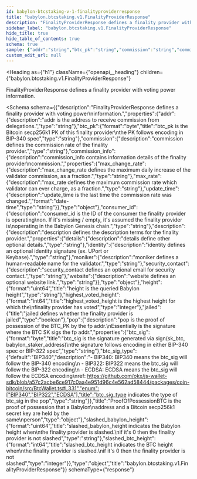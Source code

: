 ```yaml
---
id: babylon-btcstaking-v-1-finalityproviderresponse
title: "babylon.btcstaking.v1.FinalityProviderResponse"
description: "FinalityProviderResponse defines a finality provider with voting power"
sidebar_label: "babylon.btcstaking.v1.FinalityProviderResponse"
hide_title: true
hide_table_of_contents: true
schema: true
sample: {"addr":"string","btc_pk":"string","commission":"string","commission_info":{"max_change_rate":"string","max_rate":"string","update_time":"2024-07-29T15:51:28.071Z"},"consumer_id":"string","description":{"details":"string","identity":"string","moniker":"string","security_contact":"string","website":"string"},"height":"string","highest_voted_height":0,"jailed":true,"pop":{"btc_sig":"string","btc_sig_type":"BIP340"},"slashed_babylon_height":"string","slashed_btc_height":0}
custom_edit_url: null
---
```



<Heading
  as={"h1"}
  className={"openapi__heading"}
  children={"babylon.btcstaking.v1.FinalityProviderResponse"}
>
</Heading>



FinalityProviderResponse defines a finality provider with voting power
information.

<Schema
  schema={{"description":"FinalityProviderResponse defines a finality provider with voting power\ninformation.","properties":{"addr":{"description":"addr is the address to receive commission from delegations.","type":"string"},"btc_pk":{"format":"byte","title":"btc_pk is the Bitcoin secp256k1 PK of this finality provider\nthe PK follows encoding in BIP-340 spec","type":"string"},"commission":{"description":"commission defines the commission rate of the finality provider.","type":"string"},"commission_info":{"description":"commission_info contains information details of the finality provider\ncommission.","properties":{"max_change_rate":{"description":"max_change_rate defines the maximum daily increase of the validator commission, as a fraction.","type":"string"},"max_rate":{"description":"max_rate defines the maximum commission rate which validator can ever charge, as a fraction.","type":"string"},"update_time":{"description":"update_time is the last time the commission rate was changed.","format":"date-time","type":"string"}},"type":"object"},"consumer_id":{"description":"consumer_id is the ID of the consumer the finality provider is operating\non. If it's missing / empty, it's assumed the finality provider is\noperating in the Babylon Genesis chain.","type":"string"},"description":{"description":"description defines the description terms for the finality provider.","properties":{"details":{"description":"details define other optional details.","type":"string"},"identity":{"description":"identity defines an optional identity signature (ex. UPort or Keybase).","type":"string"},"moniker":{"description":"moniker defines a human-readable name for the validator.","type":"string"},"security_contact":{"description":"security_contact defines an optional email for security contact.","type":"string"},"website":{"description":"website defines an optional website link.","type":"string"}},"type":"object"},"height":{"format":"uint64","title":"height is the queried Babylon height","type":"string"},"highest_voted_height":{"format":"int64","title":"highest_voted_height is the highest height for which the\nfinality provider has voted","type":"integer"},"jailed":{"title":"jailed defines whether the finality provider is jailed","type":"boolean"},"pop":{"description":"pop is the proof of possession of the BTC_PK by the fp addr.\nEssentially is the signature where the BTC SK sigs the fp addr.","properties":{"btc_sig":{"format":"byte","title":"btc_sig is the signature generated via sign(sk_btc, babylon_staker_address)\nthe signature follows encoding in either BIP-340 spec or BIP-322 spec","type":"string"},"btc_sig_type":{"default":"BIP340","description":"- BIP340: BIP340 means the btc_sig will follow the BIP-340 encoding\n - BIP322: BIP322 means the btc_sig will follow the BIP-322 encoding\n - ECDSA: ECDSA means the btc_sig will follow the ECDSA encoding\nref: https://github.com/okx/js-wallet-sdk/blob/a57c2acbe6ce917c0aa4e951d96c4e562ad58444/packages/coin-bitcoin/src/BtcWallet.ts#L331","enum":["BIP340","BIP322","ECDSA"],"title":"btc_sig_type indicates the type of btc_sig in the pop","type":"string"}},"title":"ProofOfPossessionBTC is the proof of possession that a Babylon\naddress and a Bitcoin secp256k1 secret key are held by the same\nperson","type":"object"},"slashed_babylon_height":{"format":"uint64","title":"slashed_babylon_height indicates the Babylon height when\nthe finality provider is slashed.\nif it's 0 then the finality provider is not slashed","type":"string"},"slashed_btc_height":{"format":"int64","title":"slashed_btc_height indicates the BTC height when\nthe finality provider is slashed.\nif it's 0 then the finality provider is not slashed","type":"integer"}},"type":"object","title":"babylon.btcstaking.v1.FinalityProviderResponse"}}
  schemaType={"response"}
>
  
</Schema>
            